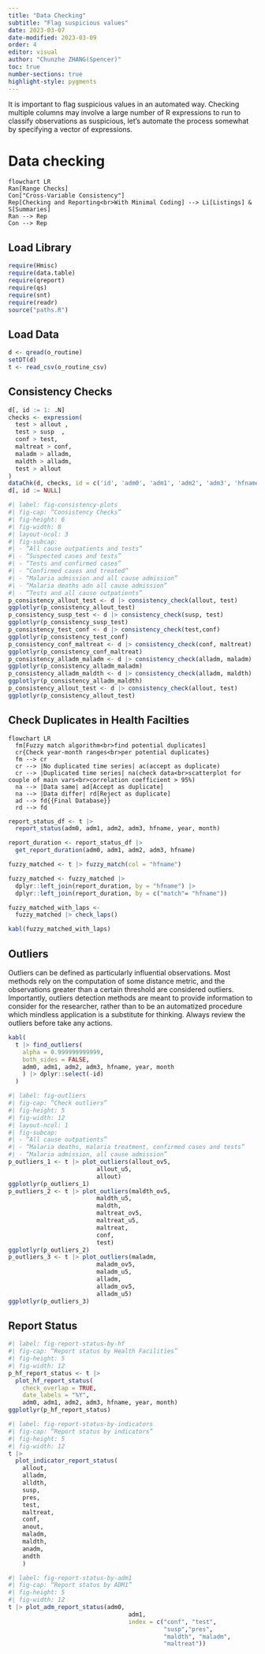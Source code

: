 ```yaml
---
title: "Data Checking"
subtitle: "Flag suspicious values"
date: 2023-03-07
date-modified: 2023-03-09
order: 4
editor: visual
author: "Chunzhe ZHANG(Spencer)"
toc: true
number-sections: true
highlight-style: pygments
---
```


It is important to flag suspicious values in an automated way. Checking multiple columns may involve a large number of R expressions to run to classify observations as suspicious, let's automate the process somewhat by specifying a vector of expressions.

# Data checking

```mermaid
flowchart LR
Ran[Range Checks]
Con["Cross-Variable Consistency"]
Rep[Checking and Reporting<br>With Minimal Coding] --> Li[Listings] & S[Summaries]
Ran --> Rep
Con --> Rep
```

## Load Library {.unnumbered}

```r
require(Hmisc)
require(data.table)
require(qreport)
require(qs)
require(snt)
require(readr)
source("paths.R")
```

## Load Data {.unnumbered}

```r
d <- qread(o_routine)
setDT(d)
t <- read_csv(o_routine_csv)
```

## Consistency Checks

```r
d[, id := 1: .N]
checks <- expression(
  test > allout ,
  test > susp  ,
  conf > test,
  maltreat > conf,
  maladm > alladm,
  maldth > alladm,
  test > allout
)
dataChk(d, checks, id = c('id', 'adm0', 'adm1', 'adm2', 'adm3', 'hfname'), byid=TRUE, html=TRUE)
d[, id := NULL]
```

```r
#| label: fig-consistency-plots
#| fig-cap: “Consistency Checks”
#| fig-height: 6
#| fig-width: 8
#| layout-ncol: 3
#| fig-subcap:
#| - “All cause outpatients and tests”
#| - “Suspected cases and tests”
#| - “Tests and confirmed cases”
#| - “Confirmed cases and treated”
#| - “Malaria admission and all cause admission”
#| - “Malaria deaths adn all cause admission”
#| - “Tests and all cause outpatients”
p_consistency_allout_test <- d |> consistency_check(allout, test)
ggplotlyr(p_consistency_allout_test)
p_consistency_susp_test <- d |> consistency_check(susp, test)
ggplotlyr(p_consistency_susp_test)
p_consistency_test_conf <- d |> consistency_check(test,conf)
ggplotlyr(p_consistency_test_conf)
p_consistency_conf_maltreat <- d |> consistency_check(conf, maltreat)
ggplotlyr(p_consistency_conf_maltreat)
p_consistency_alladm_maladm <- d |> consistency_check(alladm, maladm)
ggplotlyr(p_consistency_alladm_maladm)
p_consistency_alladm_maldth <- d |> consistency_check(alladm, maldth)
ggplotlyr(p_consistency_alladm_maldth)
p_consistency_allout_test <- d |> consistency_check(allout, test)
ggplotlyr(p_consistency_allout_test)
```

## Check Duplicates in Health Facilties

```mermaid
flowchart LR
  fm[Fuzzy match algorithm<br>find potential duplicates]
  cr{Check year-month ranges<br>per potential duplicates}
  fm --> cr
  cr --> |No duplicated time series| ac(accept as duplicate)
  cr --> |Duplicated time series| na(check data<br>scatterplot for couple of main vars<br>correlation coefficient > 95%)
  na --> |Data same| ad[Accept as duplicate]
  na --> |Data differ| rd[Reject as duplicate]
  ad --> fd{{Final Database}}
  rd --> fd
```

```r
report_status_df <- t |>
  report_status(adm0, adm1, adm2, adm3, hfname, year, month)

report_duration <- report_status_df |>
  get_report_duration(adm0, adm1, adm2, adm3, hfname)

fuzzy_matched <- t |> fuzzy_match(col = "hfname")

fuzzy_matched <- fuzzy_matched |> 
  dplyr::left_join(report_duration, by = "hfname") |>
  dplyr::left_join(report_duration, by = c("match"= "hfname"))

fuzzy_matched_with_laps <- 
  fuzzy_matched |> check_laps()

kabl(fuzzy_matched_with_laps)
```

## Outliers

Outliers can be defined as particularly influential observations. Most methods rely on the computation of some distance metric, and the observations greater than a certain threshold are considered outliers. Importantly, outliers detection methods are meant to provide information to consider for the researcher, rather than to be an automatized procedure which mindless application is a substitute for thinking. Always review the outliers before take any actions.

```r
kabl(
  t |> find_outliers(
    alpha = 0.999999999999,
    both_sides = FALSE,
    adm0, adm1, adm2, adm3, hfname, year, month
    ) |> dplyr::select(-id)
  )
```

```r
#| label: fig-outliers
#| fig-cap: “Check outliers”
#| fig-height: 5
#| fig-width: 12
#| layout-ncol: 1
#| fig-subcap:
#| - “All cause outpatients”
#| - “Malaria deaths, malaria treatment, confirmed cases and tests”
#| - “Malaria admission, all cause admission”
p_outliers_1 <- t |> plot_outliers(allout_ov5,
                         allout_u5,
                         allout)
ggplotlyr(p_outliers_1)
p_outliers_2 <- t |> plot_outliers(maldth_ov5,
                         maldth_u5,
                         maldth,
                         maltreat_ov5,
                         maltreat_u5,
                         maltreat,
                         conf,
                         test)
ggplotlyr(p_outliers_2)
p_outliers_3 <- t |> plot_outliers(maladm,
                         maladm_ov5,
                         maladm_u5,
                         alladm,
                         alladm_ov5,
                         alladm_u5)
ggplotlyr(p_outliers_3)

```

## Report Status

```r
#| label: fig-report-status-by-hf
#| fig-cap: “Report status by Health Facilities”
#| fig-height: 5
#| fig-width: 12
p_hf_report_status <- t |> 
  plot_hf_report_status(
    check_overlap = TRUE,
    date_labels = "%Y",
    adm0, adm1, adm2, adm3, hfname, year, month)
ggplotlyr(p_hf_report_status)
```

```r
#| label: fig-report-status-by-indicators
#| fig-cap: “Report status by indicators”
#| fig-height: 5
#| fig-width: 12
t |>
  plot_indicator_report_status(
    allout,
    alladm,
    alldth,
    susp,
    pres,
    test,
    maltreat,
    conf,
    anout,
    maladm,
    maldth,
    anadm,
    andth
    )
```

```r
#| label: fig-report-status-by-adm1
#| fig-cap: “Report status by ADM1”
#| fig-height: 5
#| fig-width: 12
t |> plot_adm_report_status(adm0,
                                  adm1,
                                  index = c("conf", "test",
                                            "susp","pres",
                                            "maldth", "maladm", 
                                            "maltreat"))
```
